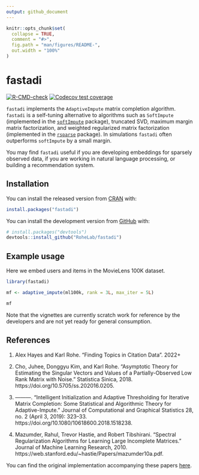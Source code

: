 ```yaml
---
output: github_document
---
```


<!-- README.md is generated from README.Rmd. Please edit that file -->

```r
knitr::opts_chunk$set(
  collapse = TRUE,
  comment = "#>",
  fig.path = "man/figures/README-",
  out.width = "100%"
)
```

# fastadi

<!-- badges: start -->
[![R-CMD-check](https://github.com/RoheLab/fastadi/workflows/R-CMD-check/badge.svg)](https://github.com/RoheLab/fastadi/actions)
[![Codecov test coverage](https://codecov.io/gh/RoheLab/fastadi/branch/main/graph/badge.svg)](https://app.codecov.io/gh/RoheLab/fastadi?branch=main)
<!-- badges: end -->

`fastadi` implements the `AdaptiveImpute` matrix completion algorithm. `fastadi` is a self-tuning alternative to algorithms such as `SoftImpute` (implemented in the [`softImpute`](https://cran.r-project.org/package=softImpute) package), truncated SVD, maximum margin matrix factorization, and weighted regularized matrix factorization (implemented in the [`rsparse`](https://github.com/rexyai/rsparse) package). In simulations `fastadi` often outperforms `softImpute` by a small margin.

You may find `fastadi` useful if you are developing embeddings for sparsely observed data, if you are working in natural language processing, or building a recommendation system.

## Installation

You can install the released version from [CRAN](https://cran.r-project.org/) with:

``` r
install.packages("fastadi")
```

You can install the development version from [GitHub](https://github.com/) with:

``` r
# install.packages("devtools")
devtools::install_github("RoheLab/fastadi")
```

## Example usage

Here we embed users and items in the MovieLens 100K dataset.

```r
library(fastadi)

mf <- adaptive_impute(ml100k, rank = 3L, max_iter = 5L)
```

```r
mf
```

Note that the vignettes are currently scratch work for reference by the developers and are not yet ready for general consumption.

## References

1. Alex Hayes and Karl Rohe. "Finding Topics in Citation Data". 2022+

2. Cho, Juhee, Donggyu Kim, and Karl Rohe. “Asymptotic Theory for Estimating the Singular Vectors and Values of a Partially-Observed Low Rank Matrix with Noise.” Statistica Sinica, 2018. https://doi.org/10.5705/ss.202016.0205.

3. ———. “Intelligent Initialization and Adaptive Thresholding for Iterative Matrix Completion: Some Statistical and Algorithmic Theory for Adaptive-Impute.” Journal of Computational and Graphical Statistics 28, no. 2 (April 3, 2019): 323–33. https://doi.org/10.1080/10618600.2018.1518238.

4. Mazumder, Rahul, Trevor Hastie, and Robert Tibshirani. “Spectral Regularization Algorithms for Learning Large Incomplete Matrices.” Journal of Machine Learning Research, 2010. https://web.stanford.edu/~hastie/Papers/mazumder10a.pdf.


You can find the original implementation accompanying these papers [here](https://github.com/chojuhee/hello-world).


